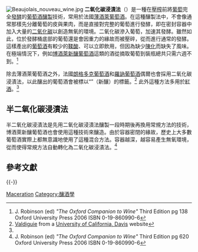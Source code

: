 [[File:Beaujolais_nouveau_wine.jpg|right]]
'''二氧化碳浸漬法'''（{{lang-en|Carbonic maceration}}）是一種在[[壓榨_(葡萄酒)|壓榨]]前將[[葡萄|葡萄]]完全[[發酵|發酵]]的[[葡萄酒釀製|葡萄酒釀製]]技術，常用於法國[[薄酒萊葡萄酒|薄酒萊葡萄酒]]。在這種釀製法中，不會像通常那樣先分離葡萄的皮與果肉，而是直接對完整的葡萄進行發酵，即在密封容器中加入大量的[[二氧化碳|二氧化碳]]以創造無氧的環境。二氧化碳滲入葡萄，加速其發酵。雖然如此，位於發酵桶底部的葡萄還是會因重力的緣故而被壓碎，從而進行通常的發酵。這樣產出的[[葡萄酒|葡萄酒]]有較少的[[鞣酸|鞣酸]]、可以立即飲用，但因為缺少[[葡萄酒的陳化|陳化]]而缺失了風味。在極端情況下，例如[[博酒萊新釀葡萄酒|博酒萊新釀葡萄酒]]這類的酒從摘取葡萄到裝瓶總共只需六週不到。<ref name="Oxford pg 138">J. Robinson (ed) ''"The Oxford Companion to Wine"'' Third Edition  pg 138 Oxford University Press 2006 ISBN 0-19-860990-6</ref>

除去薄酒萊葡萄酒之外，法國[[朗格多克葡萄酒|朗格多克葡萄酒]]和[[羅訥葡萄酒|羅訥葡萄酒]]偶爾也會採用二氧化碳浸漬法，以此釀出的葡萄酒會被標以“{{lang|fr|Nouveau}}”（新釀）的標籤。<ref>[http://ucce.ucdavis.edu/datastore/datastoreview/showpage.cfm?usernumber=38&surveynumber=351 Valdiguie] {{Wayback|url=http://ucce.ucdavis.edu/datastore/datastoreview/showpage.cfm?usernumber=38&surveynumber=351 |date=20100613230748 }} from a [[加州大學戴維斯分校|University of California, Davis]] website</ref> 此外這種方法多用於[[紅酒|紅酒]]。<ref name="Oxford pg 138"/>

==半二氧化碳浸漬法==
半二氧化碳浸漬法是先用二氧化碳浸漬法釀製一段時期後再換用常規方法的技術，博酒萊新釀葡萄酒也會使用這種技術來釀造。由於容器密閉的緣故，歷史上大多數葡萄酒實際上都無意識地使用了這種混合方法。容器越深，越容易產生無氧環境，從而使得常規方法自動轉化為二氧化碳浸漬法。<ref name="Oxford pg 620">J. Robinson (ed) ''"The Oxford Companion to Wine"'' Third Edition  pg 620 Oxford University Press 2006 ISBN 0-19-860990-6</ref>

== 參考文獻 ==
{{Reflist}}

{{-}}
{{葡萄酒的釀製工藝}}

{{DEFAULTSORT:Carbonic Maceration}}
[[Category:二氧化碳|Maceration]]
[[Category:釀酒學|Category:釀酒學]]